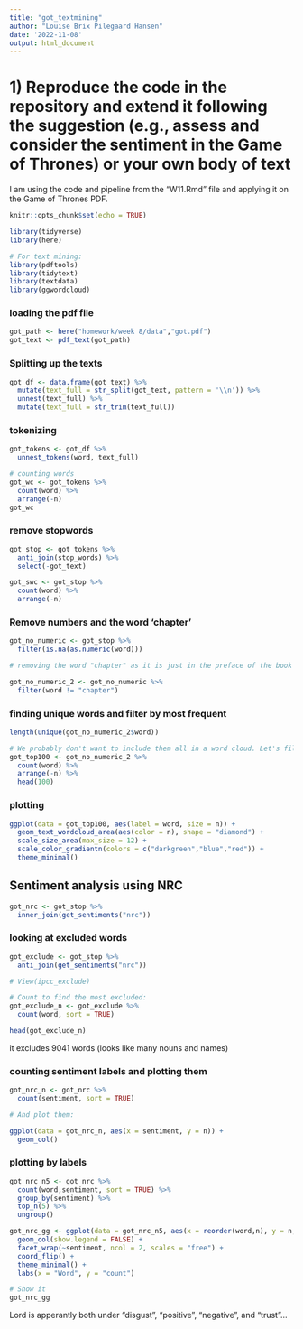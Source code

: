 ```yaml
---
title: "got_textmining"
author: "Louise Brix Pilegaard Hansen"
date: '2022-11-08'
output: html_document
---
```


# 1) Reproduce the code in the repository and extend it following the suggestion (e.g., assess and consider the sentiment in the Game of Thrones) or your own body of text


I am using the code and pipeline from the "W11.Rmd" file and applying it on the Game of Thrones PDF.

```r
knitr::opts_chunk$set(echo = TRUE)

library(tidyverse)
library(here)

# For text mining:
library(pdftools)
library(tidytext)
library(textdata) 
library(ggwordcloud)
```

### loading the pdf file
```r
got_path <- here("homework/week 8/data","got.pdf")
got_text <- pdf_text(got_path)
```

### Splitting up the texts
```r
got_df <- data.frame(got_text) %>% 
  mutate(text_full = str_split(got_text, pattern = '\\n')) %>% 
  unnest(text_full) %>% 
  mutate(text_full = str_trim(text_full)) 
```

### tokenizing
```r
got_tokens <- got_df %>% 
  unnest_tokens(word, text_full)

# counting words
got_wc <- got_tokens %>% 
  count(word) %>% 
  arrange(-n)
got_wc
```

### remove stopwords

```r
got_stop <- got_tokens %>% 
  anti_join(stop_words) %>% 
  select(-got_text)

got_swc <- got_stop %>% 
  count(word) %>% 
  arrange(-n)
```

### Remove numbers and the word 'chapter'
```r
got_no_numeric <- got_stop %>% 
  filter(is.na(as.numeric(word)))

# removing the word "chapter" as it is just in the preface of the book

got_no_numeric_2 <- got_no_numeric %>% 
  filter(word != "chapter")
```
### finding unique words and filter by most frequent
```r
length(unique(got_no_numeric_2$word))

# We probably don't want to include them all in a word cloud. Let's filter to only include the top 100 most frequent?
got_top100 <- got_no_numeric_2 %>% 
  count(word) %>% 
  arrange(-n) %>% 
  head(100)
```
### plotting
```r
ggplot(data = got_top100, aes(label = word, size = n)) +
  geom_text_wordcloud_area(aes(color = n), shape = "diamond") +
  scale_size_area(max_size = 12) +
  scale_color_gradientn(colors = c("darkgreen","blue","red")) +
  theme_minimal()
```

## Sentiment analysis using NRC

```r
got_nrc <- got_stop %>% 
  inner_join(get_sentiments("nrc"))
```

### looking at excluded words

```r
got_exclude <- got_stop %>% 
  anti_join(get_sentiments("nrc"))

# View(ipcc_exclude)

# Count to find the most excluded:
got_exclude_n <- got_exclude %>% 
  count(word, sort = TRUE)

head(got_exclude_n)
```
it excludes  9041 words (looks like many nouns and names)

### counting sentiment labels and plotting them
```r
got_nrc_n <- got_nrc %>% 
  count(sentiment, sort = TRUE)

# And plot them:

ggplot(data = got_nrc_n, aes(x = sentiment, y = n)) +
  geom_col()
```


### plotting by labels
```r
got_nrc_n5 <- got_nrc %>% 
  count(word,sentiment, sort = TRUE) %>% 
  group_by(sentiment) %>% 
  top_n(5) %>% 
  ungroup()

got_nrc_gg <- ggplot(data = got_nrc_n5, aes(x = reorder(word,n), y = n, fill = sentiment)) +
  geom_col(show.legend = FALSE) +
  facet_wrap(~sentiment, ncol = 2, scales = "free") +
  coord_flip() +
  theme_minimal() +
  labs(x = "Word", y = "count")

# Show it
got_nrc_gg
```

Lord is apperantly both under "disgust", "positive", "negative", and  "trust"...



